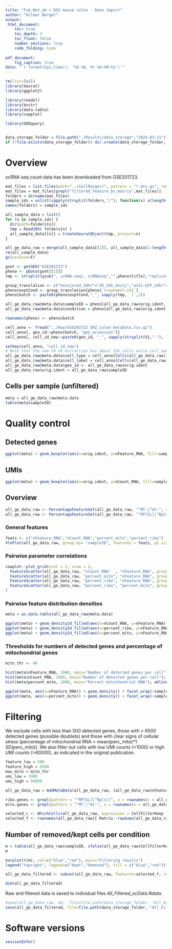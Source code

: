 ```yaml
---
title: "Fzd_Wnt_ab + DSS mouse colon - Data import"
author: "Hilmar Berger"
output: 
 html_document:
    toc: true
    toc_depth: 3
    toc_float: false
    number_sections: true
    code_folding: hide
    
pdf_document:
    fig_caption: true
date: "`r format(Sys.time(), '%d %B, %Y %H:%M:%S')`"
---
```


```r
rm(list=ls())
library(Seurat)
library(ggplot2)

library(readxl)
library(knitr)
library(data.table)
library(cowplot)

library(GEOquery)


data_storage_folder = file.path("./Results/data_storage","2024-03-21")
if (!file.exists(data_storage_folder)) dir.create(data_storage_folder, recursive=T)


```

# Overview

scRNA seq count data has been downloaded from GSE201723. 


```r
mat_files = list.files(path="../CellRanger/", pattern = "*.mtx.gz", recursive = T, full.names = T)
mat_files = mat_files[grepl("filtered_feature_bc_matrix",mat_files)]
folders = dirname(mat_files)
sample_ids = unlist(sapply(strsplit(folders,"/"), function(x) x[length(x)-2] ) )
names(folders) = sample_ids

all_sample_data = list()
for (n in sample_ids) {
  dir(path=folders[n])
  tmp = Read10X( folders[n] )
  all_sample_data[[n]] = CreateSeuratObject(tmp, project=n)
}

all_ge_data_raw = merge(all_sample_data[[1]], all_sample_data[2:length(all_sample_data)])
rm(all_sample_data)
gc(verbose=F)

gset <- getGEO("GSE201723")
pheno <- pData(gset[[1]])
tmp <- strsplit(gsub(", scRNA-seq|, scRNAseq","",pheno$title),"replicate ")

group_translation <- c("Uninjured_24hr"="d5_24h_Uninj","anti-GFP_24hr"="d5_24h_aGFP","SZN1326p_24hr"="d5_24h_SWAP", "Uninjured_48hr"="d6_48h_Uninj", "anti-GFP_48hr"="d6_48h_aGFP", "SZN1326p_48hr"= "d6_48h_SWAP")
pheno$exptCond <- group_translation[pheno$`treatment:ch1`]
pheno$batch <- paste0(pheno$exptCond,"_", sapply(tmp, `[`,2))

all_ge_data_raw@meta.data$sampleID = pheno[all_ge_data_raw$orig.ident, "batch"]
all_ge_data_raw@meta.data$condition = pheno[all_ge_data_raw$orig.ident, "exptCond"]

rownames(pheno) <- pheno$batch

cell_anno <- fread("../Raw/GSE201723_SRZ_colon_metaData.tsv.gz")
cell_anno[, geo_id:=pheno[batch, "geo_accession"]]
cell_anno[, cell_id_new:=paste0(geo_id, "_", sapply(strsplit(V1,"-"), `[`,1),"-1") ]

setkey(cell_anno, "cell_id_new")
# Note that the new CR v6 extraction has about 32k cells while cell_anno has only about 22k
all_ge_data_raw@meta.data$cell_type = cell_anno[Cells(all_ge_data_raw)]$tissueLayer
all_ge_data_raw@meta.data$cell_label = cell_anno[Cells(all_ge_data_raw)]$cellType
all_ge_data_raw@meta.data$geo_id <- all_ge_data_raw$orig.ident
all_ge_data_raw$orig.ident = all_ge_data_raw$sampleID
```


<!-- ```{r} -->
<!-- ed = as.data.frame(read_excel("../SampleDescription.xlsx", sheet = 1), stringsAsFactors = F) -->
<!-- rownames(ed) <- NULL -->
<!-- kable(ed) -->
<!-- ``` -->

<!-- # Data import -->

<!-- ```{r} -->
<!-- reload_data_stage1 = F -->

<!-- stage1_file = file.path(data_storage_folder, "All_Raw_scData_stage1.Rdata") -->

<!-- if(reload_data_stage1) { -->
<!--   mat_files = list.files(path="../CellRanger/", pattern = "*.mtx.gz", recursive = T, full.names = T) -->
<!--   mat_files = mat_files[grepl("filtered_feature_bc_matrix",mat_files)] -->
<!--   folders = dirname(mat_files) -->
<!--   sample_ids = unlist(sapply(strsplit(folders,"/"), function(x) x[length(x)-2] ) ) -->
<!--   names(folders) = sample_ids -->

<!--   all_sample_data = list() -->
<!--   for (n in sample_ids) { -->
<!--     dir(path=folders[n]) -->
<!--     tmp = Read10X( folders[n] ) -->
<!--     all_sample_data[[n]] = CreateSeuratObject(tmp, project=n) -->
<!--   } -->

<!--   all_ge_data_raw = merge(all_sample_data[[1]], all_sample_data[2:length(all_sample_data)]) -->
<!--   rm(all_sample_data) -->
<!--   gc(verbose=F) -->

<!--   rownames(ed) = ed$Barcode -->

<!--   ed$sample_id_final = ed$Barcode -->

<!--   meta = as.data.table(all_ge_data_raw@meta.data) -->
<!--   meta[, orig_cell_id:= rownames(all_ge_data_raw@meta.data)] -->
<!--   meta[, subfolder:=ed[orig.ident,"FILES"] ] -->
<!--   meta[, sample_id_final:=orig.ident] -->

<!--   meta[, group:=ed[sample_id_final, "Condition"]] -->
<!--   meta[, fibrotic_stage:= ed[sample_id_final, "Fibrotic stage"]]  -->
<!--   meta[, label:= ed[sample_id_final, "Fibrotic stage"]] -->
<!--   meta[, sample_label:=ed[sample_id_final, "NAME"]] -->
<!--   meta[, orig_sample_id:=ed[sample_id_final, "SAMPLE ID"]] -->

<!--   for (cc in c("orig_cell_id", "sample_id_final", "group","label", "sample_label","fibrotic_stage")) { -->
<!--     all_ge_data_raw = AddMetaData(all_ge_data_raw, meta[[cc]], col.name=cc) -->
<!--   } -->

<!--   save(all_ge_data_raw, ed,  file=stage1_file) -->
<!-- } else { -->
<!--   load(stage1_file) -->
<!-- } -->


<!-- ``` -->

## Cells per sample (unfiltered)

```r
meta = all_ge_data_raw@meta.data
table(meta$sampleID)
```

# Quality control

## Detected genes

```r
ggplot(meta) + geom_boxplot(aes(x=orig.ident, y=nFeature_RNA, fill=sampleID)) + theme(axis.text.x = element_text(angle=45, hjust=1)) + ylab("Number of detected genes") + xlab("Sample") + scale_y_log10()
```

## UMIs

```r
ggplot(meta) + geom_boxplot(aes(x=orig.ident, y=nCount_RNA, fill=sampleID)) + theme(axis.text.x = element_text(angle=45, hjust=1)) + ylab("Total RNA counts") + xlab("Sample") + scale_y_log10()
```


## Overview

```r
all_ge_data_raw <- PercentageFeatureSet(all_ge_data_raw, "^MT-|^mt-", col.name = "percent_mito")
all_ge_data_raw <- PercentageFeatureSet(all_ge_data_raw, "^RP[SL]|^Rp[sl]", col.name = "percent_ribo")
```

### General features

```r
feats <- c("nFeature_RNA","nCount_RNA","percent_mito","percent_ribo")
VlnPlot(all_ge_data_raw, group.by= "sampleID", features = feats, pt.size = 0.01,ncol = 2) + NoLegend()
```

### Pairwise parameter correlations

```r
cowplot::plot_grid(ncol = 2, nrow = 2, 
  FeatureScatter(all_ge_data_raw, "nCount_RNA"  , "nFeature_RNA", group.by = "sampleID", pt.size = .5) + guides(colour = guide_legend(override.aes = list(size=4))),
  FeatureScatter(all_ge_data_raw, "percent_mito", "nFeature_RNA", group.by = "sampleID", pt.size = .5) + guides(colour = guide_legend(override.aes = list(size=4))),
  FeatureScatter(all_ge_data_raw, "percent_ribo", "nFeature_RNA", group.by = "sampleID", pt.size = .5) + guides(colour = guide_legend(override.aes = list(size=4))),
  FeatureScatter(all_ge_data_raw, "percent_ribo", "percent_mito", group.by = "sampleID", pt.size = .5) + guides(colour = guide_legend(override.aes = list(size=4)))
)

```

### Pairwise feature distribution densities

```r
meta = as.data.table(all_ge_data_raw@meta.data)

ggplot(meta) + geom_density2d_filled(aes(x=nCount_RNA, y=nFeature_RNA), contour_var = "ndensity" ) + facet_wrap(~sampleID) + ggtitle("nCount_RNA")
ggplot(meta) + geom_density2d_filled(aes(x=percent_ribo, y=nFeature_RNA), contour_var = "ndensity" ) + facet_wrap(~sampleID) + ggtitle("percent ribo")
ggplot(meta) + geom_density2d_filled(aes(x=percent_mito, y=nFeature_RNA), contour_var = "ndensity" ) + facet_wrap(~sampleID) + ggtitle("percent mitochondrial")
```

### Thresholds for numbers of detected genes and percentage of mitochondrial genes


<!-- Set perc_mito threshold to Median + 1 MAD (more robust than Mean + 1SD as in publication).  -->

<!-- ```{r} -->
<!-- # Mean + 1SD as in publication -->
<!-- mito_medians <- tapply(meta$percent_mito, meta$orig.ident, mean) -->
<!-- mito_mads  <-  tapply(meta$percent_mito, meta$orig.ident, mad) -->
<!-- barplot(mito_medians + mito_mads, las=2) -->
<!-- #mito_thr_per_sample <- tapply(meta$percent_mito, meta$orig.ident, mean) + tapply(meta$percent_mito, meta$orig.ident, sd) -->
<!-- mito_thr <- median(meta$percent_mito) + mad(meta$percent_mito) -->
<!-- mito_thr -->
<!-- ``` -->

```r
mito_thr <- 40
```


```r
hist(meta$nFeature_RNA, 1000, main="Number of detected genes per cell"); abline(v=c(500,6500), col="red")
hist(meta$nCount_RNA, 1000, main="Number of detected genes per cell"); abline(v=c(1000,60000), col="red")
hist(meta$percent_mito, 1000, main="Percent mitochondrial RNA"); abline(v=mito_thr, col="red")
```



```r
ggplot(meta, aes(x=nFeature_RNA)) + geom_density() + facet_wrap(~sampleID) + geom_vline(xintercept=c(500,6000)) + ggtitle("Number of detected features")
ggplot(meta, aes(x=percent_mito)) + geom_density() + facet_wrap(~sampleID) + geom_vline(xintercept=c(mito_thr)) + ggtitle("Percent mitochondrial transcripts")
```


# Filtering 

We exclude cells with less than 500 detected genes, those with > 6500 detected genes (possible doublets) and those with clear signs of cellular stress (percentage of mitochondrial RNA > mean(perc_mito)*1 SD(perc_mito)). We also filter out cells with low UMI counts (<1000) or high UMI counts (>60000), as indicated in the original publication.

```r
feature_low = 500
feature_high = 6500
max_mito = mito_thr
umi_low = 1000
umi_high = 60000

all_ge_data_raw = AddMetaData(all_ge_data_raw, (all_ge_data_raw$nFeature_RNA > feature_low) & (all_ge_data_raw$nFeature_RNA < feature_high) & (all_ge_data_raw$percent_mito < max_mito) & (all_ge_data_raw$nCount_RNA > umi_low) & (all_ge_data_raw$nCount_RNA < umi_high), col.name="CellFilterKeep")

ribo.genes <- grepl(pattern = "^RP[SL]|^Rp[sl]", x = rownames(x = all_ge_data_raw@assays$RNA))
mito.genes <- grepl(pattern = "^MT-|^mt-", x = rownames(x = all_ge_data_raw@assays$RNA))

selected_c <- WhichCells(all_ge_data_raw, expression = CellFilterKeep )
selected_f <- rownames(all_ge_data_raw)[ Matrix::rowSums(all_ge_data_raw) >= 2 & !(ribo.genes | mito.genes)]
```


## Number of removed/kept cells per condition

```r
m = table(all_ge_data_raw$sampleID, ifelse(all_ge_data_raw$CellFilterKeep, "Keep","Remove") )
m
```

```r
barplot(t(m), col=c("blue","red"), main="Filtering results")
legend("topright", legend=c("Kept","Removed"), fill = c("blue","red"))
```


```r
all_ge_data_filtered <- subset(all_ge_data_raw, features=selected_f, cells=selected_c)

dim(all_ge_data_filtered)
```

Raw and filtered data is saved to individual files *All_Filtered_scData.Rdata*.

```r
#save(all_ge_data_raw, ed,  file=file.path(data_storage_folder, "All_Raw_scData.Rdata"))
save(all_ge_data_filtered, file=file.path(data_storage_folder, "All_Filtered_scData.Rdata"), compress=T)
```


# Software versions

```r
sessionInfo()
```


